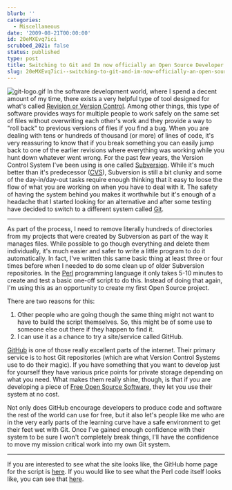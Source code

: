 ```yaml
---
blurb: ''
categories:
  - Miscellaneous
date: '2009-08-21T00:00:00'
id: 20eMXEvq7ici
scrubbed_2021: false
status: published
type: post
title: Switching to Git and Im now officially an Open Source Developer
slug: 20eMXEvq7ici--switching-to-git-and-im-now-officially-an-open-source-developer
---
```


![git-logo.gif](http://www.alanwsmith.com/blog/wp-content/uploads/2009/08/git-logo.gif)
In the software development world, where I spend a decent amount of
my time, there exists a very helpful type of tool designed for
what's called
[Revision or Version Control](http://en.wikipedia.org/wiki/Version_control_system).
Among other things, this type of software provides ways for
multiple people to work safely on the same set of files without
overwriting each other's work and they provide a way to "roll back"
to previous versions of files if you find a bug. When you are
dealing with tens or hundreds of thousand (or more) of lines of
code, it's very reassuring to know that if you break something you
can easily jump back to one of the earlier revisions where
everything was working while you hunt down whatever went wrong. For
the past few years, the Version Control System I've been using is
one called [Subversion](http://subversion.tigris.org/). While it's
much better than it's predecessor
([CVS](http://en.wikipedia.org/wiki/Concurrent_Versions_System)),
Subversion is still a bit clunky and some of the day-in/day-out
tasks require enough thinking that it easy to loose the flow of
what you are working on when you have to deal with it. The safety
of having the system behind you makes it worthwhile but it's enough
of a headache that I started looking for an alternative and after
some testing have decided to switch to a different system called
[Git](http://git-scm.com/).


* * * * *

As part of the process, I need to remove literally hundreds of
directories from my projects that were created by Subversion as
part of the way it manages files. While possible to go though
everything and delete them individually, it's much easier and safer
to write a little program to do it automatically.
In fact, I've written this same basic thing at least three or four
times before when I needed to do some clean up of older Subversion
repositories. In the [Perl](http://en.wikipedia.org/wiki/Perl)
programming language it only takes 5-10 minutes to create and test
a basic one-off script to do this. Instead of doing that again, I'm
using this as an opportunity to create my first Open Source
project.

There are two reasons for this:

1.  Other people who are going though the same thing might not want
    to have to build the script themselves. So, this might be of some
    use to someone else out there if they happen to find it.
2.  I can use it as a chance to try a site/service called GitHub.

[GitHub](https://github.com/) is one of those really excellent
parts of the internet. Their primary service is to host Git
repositories (which are what Version Control Systems use to do
their magic). If you have something that you want to develop just
for yourself they have various price points for private storage
depending on what you need. What makes them really shine, though,
is that if you are developing a piece of
[Free Open Source Software](http://en.wikipedia.org/wiki/Free_and_open_source_software),
they let you use their system at no cost.

Not only does GitHub encourage developers to produce code and
software the rest of the world can use for free, but it also let's
people like me who are in the very early parts of the learning
curve have a safe environment to get their feet wet with Git. Once
I've gained enough confidence with their system to be sure I won't
completely break things, I'll have the confidence to move my
mission critical work into my own Git system.


* * * * *

If you are interested to see what the site looks like, the GitHub
home page for the script is
[here](http://github.com/StimulatingPixels/remove-svn-dirs/tree/master).
If you would like to see what the Perl code itself looks like, you
can see that
[here](http://github.com/StimulatingPixels/remove-svn-dirs/blob/b2c8a38823b053f001bcb1b5b6ad5ebdf485921a/remove-svn-dirs.pl).
